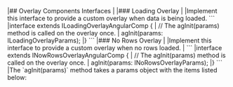 <framework-specific-section frameworks="angular">
|## Overlay Components Interfaces
|
|### Loading Overlay 
|
|Implement this interface to provide a custom overlay when data is being loaded.
</framework-specific-section>

<framework-specific-section frameworks="angular">
```
|interface extends ILoadingOverlayAngularComp {
|   // The agInit(params) method is called on the overlay once.
|   agInit(params: ILoadingOverlayParams);
|}
```
</framework-specific-section>

<framework-specific-section frameworks="angular">
|### No Rows Overlay 
|
|Implement this interface to provide a custom overlay when no rows loaded.
|
</framework-specific-section>

<framework-specific-section frameworks="angular">
```
|interface extends INowRowsOverlayAngularComp {
|   // The agInit(params) method is called on the overlay once.
|   agInit(params: INoRowsOverlayParams);
|}
```
</framework-specific-section>

<framework-specific-section frameworks="angular">
|The `agInit(params)` method takes a params object with the items listed below:
</framework-specific-section>
